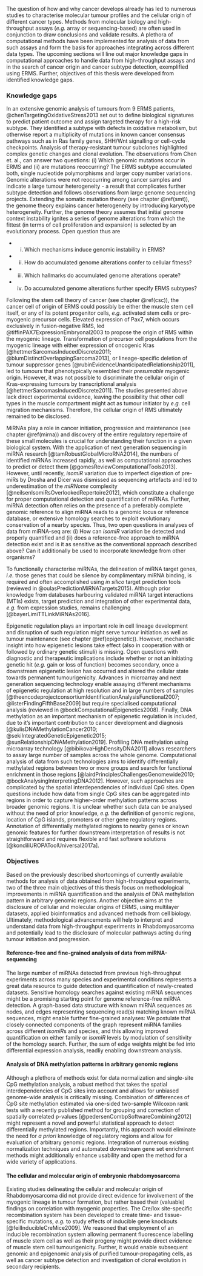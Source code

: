 The question of how and why cancer develops already has led to numerous studies to characterise molecular tumour profiles and the cellular origin of different cancer types. Methods from molecular biology and high-throughput assays (*e.g.* array or sequencing-based) are often used in conjunction to draw conclusions and validate results. A plethora of computational methods have been implemented for analysis of data from such assays and form the basis for approaches integrating across different data types. The upcoming sections will line out major knowledge gaps in computational approaches to handle data from high-throughput assays and in the search of cancer origin and cancer subtype detection, exemplified using ERMS. Further, objectives of this thesis were developed from identified knowledge gaps.

### Knowledge gaps

In an extensive genomic analysis of tumours from 9 ERMS patients, @chenTargetingOxidativeStress2013 set out to define biological signatures to predict patient outcome and assign targeted therapy for a high-risk subtype. They identified a subtype with defects in oxidative metabolism, but otherwise report a multiplicity of mutations in known cancer consensus pathways such as in Ras family genes, SHH/Wnt signalling or cell-cycle checkpoints. Analysis of therapy-resistant tumour subclones highlighted complex genetic changes and clonal evolution. The observations from Chen et. al., can answer two questions: (i) Which genomic mutations occur in ERMS and (ii) are mutations reoccurring? The ERMS subtype accumulated both, single nucleotide polymorphisms and larger copy number variations. Genomic alterations were not reoccurring among cancer samples and indicate a large tumour heterogeneity - a result that complicates further subtype detection and follows observations from large genome sequencing projects. Extending the somatic mutation theory (see chapter \@ref(smt)), the genome theory explains cancer heterogeneity by introducing karyotype heterogeneity. Further, the genome theory assumes that initial genome context instability ignites a series of genome alterations from which the fittest (in terms of cell proliferation and expansion) is selected by an evolutionary process. Open question thus are 

- (i) Which mechanisms induce genomic instability in ERMS?
- (ii) How do accumulated genome alterations confer to cellular fitness?
- (iii) Which hallmarks do accumulated genome alterations operate?
- (iv) Do accumulated genome alterations further specify ERMS subtypes?

Following the stem cell theory of cancer (see chapter \@ref(csc)), the cancer cell of origin of ERMS could possibly be either the muscle stem cell itself, or any of its potent progenitor cells, *e.g.* activated stem cells or pro-myogenic precursor cells. Elevated expression of Pax7, which occurs exclusively in fusion-negative RMS, led @tiffinPAX7ExpressionEmbryonal2003 to propose the origin of RMS within the myogenic lineage. Transformation of precursor cell populations from the myogenic lineage with either expression of oncogenic Kras [@hettmerSarcomasInducedDiscrete2011; @blumDistinctOverlappingSarcoma2013], or lineage-specific deletion of tumour suppressor genes [@rubinEvidenceUnanticipatedRelationship2011], led to tumours that phenotypically resembled their *presumable* myogenic origin. However, it was not possible to discriminate the cellular origin of Kras-expressing tumours by transcriptional analysis [@hettmerSarcomasInducedDiscrete2011]. The studies presented above lack direct experimental evidence, leaving the possibility that other cell types in the muscle compartment might act as tumour initiator by *e.g.* cell migration mechanisms. Therefore, the cellular origin of RMS ultimately remained to be disclosed.

MiRNAs play a role in cancer initiation, progression and maintenance (see chapter \@ref(mirna)) and discovery of the entire regulatory repertoire of these small molecules is crucial for understanding their function in a given biological system. With the application of next generation sequencing in miRNA research [@tamRobustGlobalMicroRNA2014], the numbers of identified miRNAs increased rapidly, as well as computational approaches to predict or detect them [@gomesReviewComputationalTools2013]. However, until recently, *isomiR* variation due to imperfect digestion of pre-miRs by Drosha and Dicer was dismissed as sequencing artefacts and led to underestimation of the *miRNome* complexity [@neilsenIsomiRsOverlookedRepertoire2012], which constitute a challenge for proper computational detection and quantification of miRNAs. Further, miRNA detection often relies on the presence of a preferably complete genomic reference to align miRNA reads to a genomic locus or reference database, or extensive homology searches to exploit evolutionary conservation of a nearby species. Thus, two open questions in analyses of data from miRNA-seq are: (i) How can *isomiR* variation be detected and properly quantified and (ii) does a reference-free approach to miRNA detection exist and is it as sensitive as the conventional approach described above? Can it additionally be used to incorporate knowledge from other organisms?

To functionally characterise miRNAs, the delineation of miRNA target genes, *i.e.* those genes that could be silence by complimentary miRNA binding, is required and often accomplished using *in silico* target prediction tools (reviewed in @oulasPredictionMiRNATargets2015). Although prior knowledge from databases harbouring validated miRNA target interactions (MTIs) exists, target prediction and integration of other experimental data, *e.g.* from expression studies, remains challenging [@bayerLimiTTLinkMiRNAs2016].

Epigenetic regulation plays an important role in cell lineage development and disruption of such regulation might serve tumour initiation as well as tumour maintenance (see chapter \@ref(epigenetic)). However, mechanistic insight into how epigenetic lesions take effect (also in cooperation with or followed by ordinary genetic stimuli) is missing. Open questions with diagnostic and therapeutic implications include whether or not an initiating genetic hit (*e.g.* gain or loss of function) becomes secondary, once a downstream epigenetic lesion has occurred and altered the cellular state towards permanent tumourigenicity. Advances in microarray and next generation sequencing technology enable assaying different mechanisms of epigenetic regulation at high resolution and in large numbers of samples [@theencodeprojectconsortiumIdentificationAnalysisFunctional2007; @listerFindingFifthBase2009] but require specialised computational analysis (reviewed in @bockComputationalEpigenetics2008). Finally, DNA methylation as an important mechanism of epigenetic regulation is included, due to it's important contribution to cancer development and diagnosis [@kulisDNAMethylationCancer2010; @sekiIntegratedGeneticEpigenetic2015; @sunRelationshipDNAMethylation2019]. Profiling DNA methylation using microarray technology [@bibikovaHighDensityDNA2011] allows researchers to assay large number of samples across the whole genome. Computational analysis of data from such technologies aims to identify differentially methylated regions between two or more groups and search for functional enrichment in those regions [@lairdPrinciplesChallengesGenomewide2010; @bockAnalysingInterpretingDNA2012]. However, such approaches are complicated by the spatial interdependencies of individual CpG sites. Open questions include how data from single CpG sites can be aggregated into regions in order to capture higher-order methylation patterns across broader genomic regions. It is unclear whether such data can be analysed without the need of prior knowledge, *e.g.* the definition of genomic regions, location of CpG islands, promoters or other gene regulatory regions. Annotation of differentially methylated regions to nearby genes or known genomic features for further downstream interpretation of results is not straightforward and requires flexible and fast software solutions [@kondiliUROPAToolUniversal2017a].

### Objectives

Based on the previously described shortcomings of currently available methods for analysis of data obtained from high-throughput experiments, two of the three main objectives of this thesis focus on methodological improvements in miRNA quantification and the analysis of DNA methylation pattern in arbitrary genomic regions. Another objective aims at the disclosure of cellular and molecular origins of ERMS, using multilayer datasets, applied bioinformatics and advanced methods from cell biology. Ultimately, methodological advancements will help to interpret and understand data from high-throughput experiments in Rhabdomyosarcoma and potentially lead to the disclosure of molecular pathways acting during tumour initiation and progression.

#### Reference-free and fine-grained analysis of data from miRNA-sequencing

The large number of miRNAs detected from previous high-throughput experiments across many species and experimental conditions represents a great data resource to guide detection and quantification of newly-created datasets. Sensitive homology searches against existing miRNA sequences might be a promising starting point for genome reference-free miRNA detection. A graph-based data structure with known miRNA sequences as nodes, and edges representing sequencing read(s) matching known miRNA sequences, might enable further fine-grained analyses: We postulate that closely connected components of the graph represent miRNA families across different *isomiR*s and species, and this allowing improved quantification on either family or *isomiR* levels by modulation of sensitivity of the homology search. Further, the sum of edge weights might be fed into differential expression analysis, readliy enabling downstream analysis.

#### Analysis of DNA methylation patterns in arbitrary genomic regions

Although a plethora of methods exist for data normalization and single-site CpG methylation analysis, a robust method that takes the spatial interdependencies of CpG sites into account and allows for unbiased genome-wide analysis is critically missing. Combination of differences of CpG site methylation estimated via one-sided two-sample Wilcoxon rank tests with a recently published method for grouping and correction of spatially correlated p-values [@pedersenCombpSoftwareCombining2012] might represent a novel and powerful statistical approach to detect differentially methylated regions. Importantly, this approach would eliminate the need for *a priori* knowledge of regulatory regions and allow for evaluation of arbitrary genomic regions. Integration of numerous existing normalization techniques and automated downstream gene set enrichment methods might additionally enhance usability and open the method for a wide variety of applications.

#### The cellular and molecular origin of embryonic rhabdomyosarcoma

Existing studies delineating the cellular and molecular origin of Rhabdomyosarcoma did not provide direct evidence for involvement of the myogenic lineage in tumour formation, but rather based their (valuable) findings on correlation with myogenic properties. The Cre/lox site-specific recombination system has been developed to create time- and tissue-specific mutations, *e.g.* to study effects of inducible gene knockouts [@feilInducibleCreMice2009]. We reasoned that employment of an inducible recombination system allowing permanent fluorescence labelling of muscle stem cell as well as their progeny might provide direct evidence of muscle stem cell tumourigenicity. Further, it would enable subsequent genomic and epigenomic analysis of purified tumour-propagating cells, as well as cancer subtype detection and investigation of clonal evolution in secondary recipients.
